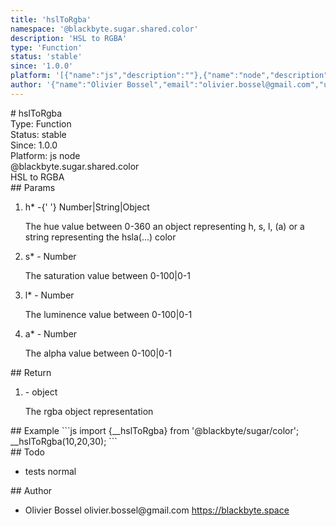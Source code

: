 ```yaml
---
title: 'hslToRgba'
namespace: '@blackbyte.sugar.shared.color'
description: 'HSL to RGBA'
type: 'Function'
status: 'stable'
since: '1.0.0'
platform: '[{"name":"js","description":""},{"name":"node","description":""}]'
author: '{"name":"Olivier Bossel","email":"olivier.bossel@gmail.com","url":"https://blackbyte.space"}'
---
```


<div class="docmap-mdx">
  # hslToRgba
  <div class="_metas">
    <div class="_type">
      <span class="_type-label">Type:</span>
      <span class="_type-value">Function</span>
    </div>
    <div class="_status">
      <span class="_status-label">Status:</span>
      <span class="_status-value -stable">stable</span>
    </div>
    <div class="_since">
      <span class="_since-label">Since:</span>
      <span class="_since-value">1.0.0</span>
    </div>
    <div class="_platform">
      <span class="_platform-label">Platform:</span>
      <span class="_platform-value -js">js</span>
      <span class="_platform-value -node">node</span>
    </div>
  </div>
  <div class="_namespace">@blackbyte.sugar.shared.color</div>
  <div class="_description typo-lead typo-format">HSL to RGBA</div>
  <div class="_params">
    ## Params
    <ol class="_list">
      <li class="_item">
        <span class="_name">
          h<span class="_required">*</span>
        </span>
        <span class="_default">-</span>{' '}
        <span class="_type">Number&vert;String&vert;Object</span>
        <p class="_description">
          The hue value between 0-360 an object representing h&comma; s&comma;
          l&comma; &lpar;a&rpar; or a string representing the
          hsla&lpar;&period;&period;&period;&rpar; color
        </p>
      </li>
      <li class="_item">
        <span class="_name">
          s<span class="_required">*</span>
        </span>
        <span class="_default">-</span> <span class="_type">Number</span>
        <p class="_description">The saturation value between 0-100&vert;0-1</p>
      </li>
      <li class="_item">
        <span class="_name">
          l<span class="_required">*</span>
        </span>
        <span class="_default">-</span> <span class="_type">Number</span>
        <p class="_description">The luminence value between 0-100&vert;0-1</p>
      </li>
      <li class="_item">
        <span class="_name">
          a<span class="_required">*</span>
        </span>
        <span class="_default">-</span> <span class="_type">Number</span>
        <p class="_description">The alpha value between 0-100&vert;0-1</p>
      </li>
    </ol>
  </div>
  <div class="_return">
    ## Return
    <ol class="_list">
      <li class="_item">
        <span class="_default">-</span>
        <span class="_type">object</span>
        <p class="_description">The rgba object representation</p>
      </li>
    </ol>
  </div>
  <div class="_examples">
    ## Example ```js import {__hslToRgba} from '@blackbyte/sugar/color';
    __hslToRgba(10,20,30); ```
  </div>
  <div class="_todo">
    ## Todo
    <ul class="_list">
      <li class="_item">
        <span class="_description">tests</span>
        <span class="_priority -normal">normal</span>
      </li>
    </ul>
  </div>
  <div class="_author">
    ## Author
    <ul class="_list">
      <li class="_item">
        <span class="_name">Olivier Bossel</span>
        <span class="_email">olivier.bossel@gmail.com</span>
        <a href="https://blackbyte.space" target="_blank" class="_url">
          https://blackbyte.space
        </a>
      </li>
    </ul>
  </div>
</div>
